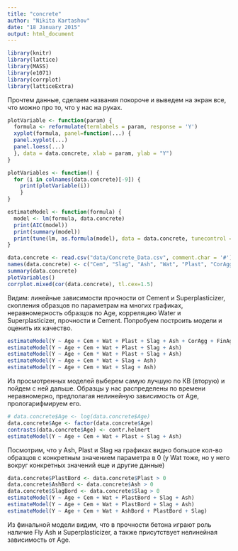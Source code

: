 ```yaml
---
title: "concrete"
author: "Nikita Kartashov"
date: "18 January 2015"
output: html_document
---
```


```r
library(knitr)
library(lattice)
library(MASS)
library(e1071)
library(corrplot)
library(latticeExtra)
```
Прочтем данные, сделаем названия покороче и выведем на экран все, что можно про то, что у нас на руках.

```r
plotVariable <- function(param) {
  formula <- reformulate(termlabels = param, response = 'Y')
  xyplot(formula, panel=function(...) {  
  panel.xyplot(...)
  panel.loess(...)
  }, data = data.concrete, xlab = param, ylab = "Y")
}

plotVariables <- function() {
  for (i in colnames(data.concrete)[-9]) { 
    print(plotVariable(i)) 
    }
}

```
```r
estimateModel <- function(formula) {
  model <- lm(formula, data.concrete)
  print(AIC(model))
  print(summary(model))
  print(tune(lm, as.formula(model), data = data.concrete, tunecontrol = tune.control(sampling = "cross")))
}

```

```r
data.concrete <- read.csv("data/Concrete_Data.csv", comment.char = '#')
names(data.concrete) <- c("Cem", "Slag", "Ash", "Wat", "Plast", "CorAgg", "FinAgg", "Age", "Y")
summary(data.concrete)
plotVariables()
corrplot.mixed(cor(data.concrete), tl.cex=1.5)
```

Видим: линейные зависимости прочности от Cement и Superplasticizer, скопления образцов по параметрам на многих графиках, неравномерность образцов по Age, корреляцию Water и Superplasticizer, прочности и Cement. Попробуем построить модели и оценить их качество.

```r
estimateModel(Y ~ Age + Cem + Wat + Plast + Slag + Ash + CorAgg + FinAgg)
estimateModel(Y ~ Age + Cem + Wat + Plast + Slag + Ash)
estimateModel(Y ~ Age + Cem * Wat + Plast + Slag + Ash)
estimateModel(Y ~ Age + Cem * Wat + Slag + Ash)
estimateModel(Y ~ Age + Cem + Wat + Slag + Ash)
```

Из просмотренных моделей выберем самую лучшую по КВ (вторую) и пойдем с ней дальше. Образцы у нас распределены по времени неравномерно, предполагая нелинейную зависимость от Age, прологарифмируем его.

```r
# data.concrete$Age <- log(data.concrete$Age)
data.concrete$Age <- factor(data.concrete$Age)
contrasts(data.concrete$Age) <- contr.helmert
estimateModel(Y ~ Age + Cem + Wat + Plast + Slag + Ash)
```

Посмотрим, что у Ash, Plast и Slag на графиках видно большое кол-во образцов с конкретным значением параметра в 0 (у Wat тоже, но у него вокруг конкретных значений еще и другие данные)

```r
data.concrete$PlastBord <- data.concrete$Plast > 0
data.concrete$AshBord <- data.concrete$Ash > 0
data.concrete$SlagBord <- data.concrete$Slag > 0
estimateModel(Y ~ Age + Cem + Wat + PlastBord + Slag + Ash)
estimateModel(Y ~ Age + Cem + Wat + PlastBord + Slag + Ash)
estimateModel(Y ~ Age + Cem + Wat + AshBord + PlastBord + Slag)
```

Из финальной модели видим, что в прочности бетона играют роль наличие Fly Ash и Superplasticizer, а также присутствует нелинейная зависимость от Age. 